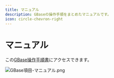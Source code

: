 ```yaml
---
title: マニュアル
description: GBaseの操作手順をまとめたマニュアルです。
icon: circle-chevron-right
---
```


# マニュアル

この[GBase操作手順書](https://meet-manual.felo.me/gbase-manual)にアクセスできます。

![GBase項目-マニュアル.png](../.gitbook/assets/GBase%E9%A0%85%E7%9B%AE-%E3%83%9E%E3%83%8B%E3%83%A5%E3%82%A2%E3%83%AB.png)
